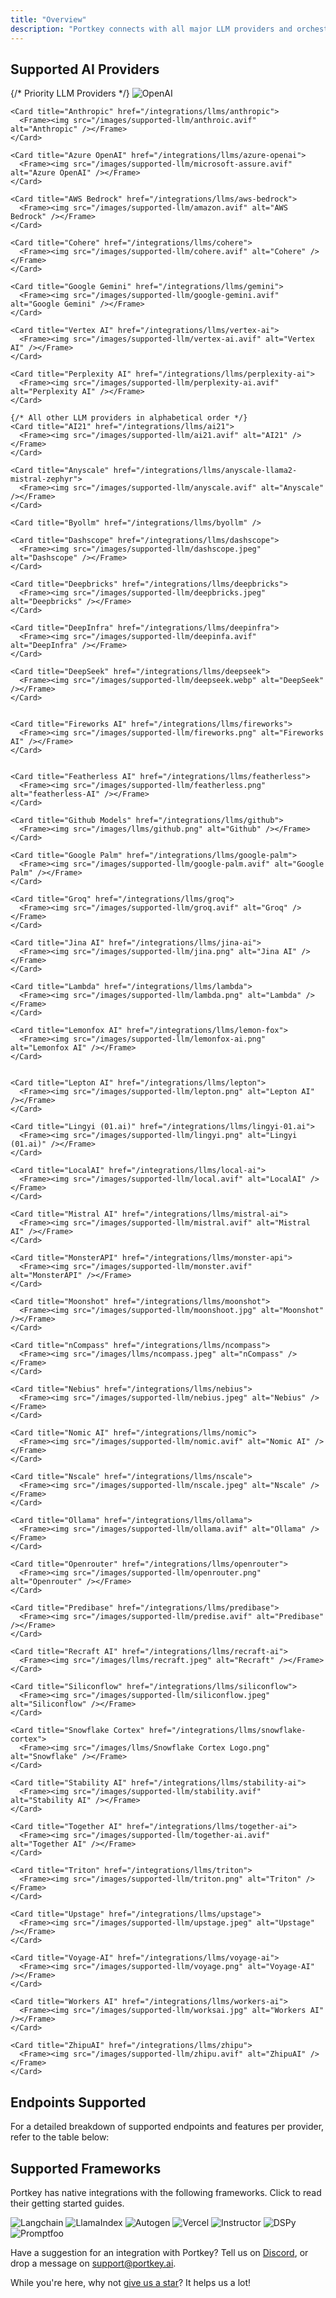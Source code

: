 ```yaml
---
title: "Overview"
description: "Portkey connects with all major LLM providers and orchestration frameworks."
---
```


## Supported AI Providers


<CardGroup cols={3}>
    {/* Priority LLM Providers */}
    <Card title="OpenAI" href="/integrations/llms/openai">
      <Frame><img src="/images/supported-llm/open-ai.avif" alt="OpenAI" /></Frame>
    </Card>

    <Card title="Anthropic" href="/integrations/llms/anthropic">
      <Frame><img src="/images/supported-llm/anthroic.avif" alt="Anthropic" /></Frame>
    </Card>

    <Card title="Azure OpenAI" href="/integrations/llms/azure-openai">
      <Frame><img src="/images/supported-llm/microsoft-assure.avif" alt="Azure OpenAI" /></Frame>
    </Card>

    <Card title="AWS Bedrock" href="/integrations/llms/aws-bedrock">
      <Frame><img src="/images/supported-llm/amazon.avif" alt="AWS Bedrock" /></Frame>
    </Card>

    <Card title="Cohere" href="/integrations/llms/cohere">
      <Frame><img src="/images/supported-llm/cohere.avif" alt="Cohere" /></Frame>
    </Card>

    <Card title="Google Gemini" href="/integrations/llms/gemini">
      <Frame><img src="/images/supported-llm/google-gemini.avif" alt="Google Gemini" /></Frame>
    </Card>

    <Card title="Vertex AI" href="/integrations/llms/vertex-ai">
      <Frame><img src="/images/supported-llm/vertex-ai.avif" alt="Vertex AI" /></Frame>
    </Card>

    <Card title="Perplexity AI" href="/integrations/llms/perplexity-ai">
      <Frame><img src="/images/supported-llm/perplexity-ai.avif" alt="Perplexity AI" /></Frame>
    </Card>

    {/* All other LLM providers in alphabetical order */}
    <Card title="AI21" href="/integrations/llms/ai21">
      <Frame><img src="/images/supported-llm/ai21.avif" alt="AI21" /></Frame>
    </Card>

    <Card title="Anyscale" href="/integrations/llms/anyscale-llama2-mistral-zephyr">
      <Frame><img src="/images/supported-llm/anyscale.avif" alt="Anyscale" /></Frame>
    </Card>

    <Card title="Byollm" href="/integrations/llms/byollm" />

    <Card title="Dashscope" href="/integrations/llms/dashscope">
      <Frame><img src="/images/supported-llm/dashscope.jpeg" alt="Dashscope" /></Frame>
    </Card>

    <Card title="Deepbricks" href="/integrations/llms/deepbricks">
      <Frame><img src="/images/supported-llm/deepbricks.jpeg" alt="Deepbricks" /></Frame>
    </Card>

    <Card title="DeepInfra" href="/integrations/llms/deepinfra">
      <Frame><img src="/images/supported-llm/deepinfa.avif" alt="DeepInfra" /></Frame>
    </Card>

    <Card title="DeepSeek" href="/integrations/llms/deepseek">
      <Frame><img src="/images/supported-llm/deepseek.webp" alt="DeepSeek" /></Frame>
    </Card>


    <Card title="Fireworks AI" href="/integrations/llms/fireworks">
      <Frame><img src="/images/supported-llm/fireworks.png" alt="Fireworks AI" /></Frame>
    </Card>


    <Card title="Featherless AI" href="/integrations/llms/featherless">
      <Frame><img src="/images/supported-llm/featherless.png" alt="featherless-AI" /></Frame>
    </Card>

    <Card title="Github Models" href="/integrations/llms/github">
      <Frame><img src="/images/llms/github.png" alt="Github" /></Frame>
    </Card>

    <Card title="Google Palm" href="/integrations/llms/google-palm">
      <Frame><img src="/images/supported-llm/google-palm.avif" alt="Google Palm" /></Frame>
    </Card>

    <Card title="Groq" href="/integrations/llms/groq">
      <Frame><img src="/images/supported-llm/groq.avif" alt="Groq" /></Frame>
    </Card>

    <Card title="Jina AI" href="/integrations/llms/jina-ai">
      <Frame><img src="/images/supported-llm/jina.png" alt="Jina AI" /></Frame>
    </Card>

    <Card title="Lambda" href="/integrations/llms/lambda">
      <Frame><img src="/images/supported-llm/lambda.png" alt="Lambda" /></Frame>
    </Card>

    <Card title="Lemonfox AI" href="/integrations/llms/lemon-fox">
      <Frame><img src="/images/supported-llm/lemonfox-ai.png" alt="Lemonfox AI" /></Frame>
    </Card>


    <Card title="Lepton AI" href="/integrations/llms/lepton">
      <Frame><img src="/images/supported-llm/lepton.png" alt="Lepton AI" /></Frame>
    </Card>

    <Card title="Lingyi (01.ai)" href="/integrations/llms/lingyi-01.ai">
      <Frame><img src="/images/supported-llm/lingyi.png" alt="Lingyi (01.ai)" /></Frame>
    </Card>

    <Card title="LocalAI" href="/integrations/llms/local-ai">
      <Frame><img src="/images/supported-llm/local.avif" alt="LocalAI" /></Frame>
    </Card>

    <Card title="Mistral AI" href="/integrations/llms/mistral-ai">
      <Frame><img src="/images/supported-llm/mistral.avif" alt="Mistral AI" /></Frame>
    </Card>

    <Card title="MonsterAPI" href="/integrations/llms/monster-api">
      <Frame><img src="/images/supported-llm/monster.avif" alt="MonsterAPI" /></Frame>
    </Card>

    <Card title="Moonshot" href="/integrations/llms/moonshot">
      <Frame><img src="/images/supported-llm/moonshoot.jpg" alt="Moonshot" /></Frame>
    </Card>

    <Card title="nCompass" href="/integrations/llms/ncompass">
      <Frame><img src="/images/llms/ncompass.jpeg" alt="nCompass" /></Frame>
    </Card>

    <Card title="Nebius" href="/integrations/llms/nebius">
      <Frame><img src="/images/supported-llm/nebius.jpeg" alt="Nebius" /></Frame>
    </Card>

    <Card title="Nomic AI" href="/integrations/llms/nomic">
      <Frame><img src="/images/supported-llm/nomic.avif" alt="Nomic AI" /></Frame>
    </Card>

    <Card title="Nscale" href="/integrations/llms/nscale">
      <Frame><img src="/images/supported-llm/nscale.jpeg" alt="Nscale" /></Frame>
    </Card>

    <Card title="Ollama" href="/integrations/llms/ollama">
      <Frame><img src="/images/supported-llm/ollama.avif" alt="Ollama" /></Frame>
    </Card>

    <Card title="Openrouter" href="/integrations/llms/openrouter">
      <Frame><img src="/images/supported-llm/openrouter.png" alt="Openrouter" /></Frame>
    </Card>

    <Card title="Predibase" href="/integrations/llms/predibase">
      <Frame><img src="/images/supported-llm/predise.avif" alt="Predibase" /></Frame>
    </Card>

    <Card title="Recraft AI" href="/integrations/llms/recraft-ai">
      <Frame><img src="/images/llms/recraft.jpeg" alt="Recraft" /></Frame>
    </Card>

    <Card title="Siliconflow" href="/integrations/llms/siliconflow">
      <Frame><img src="/images/supported-llm/siliconflow.jpeg" alt="Siliconflow" /></Frame>
    </Card>

    <Card title="Snowflake Cortex" href="/integrations/llms/snowflake-cortex">
      <Frame><img src="/images/llms/Snowflake Cortex Logo.png" alt="Snowflake" /></Frame>
    </Card>

    <Card title="Stability AI" href="/integrations/llms/stability-ai">
      <Frame><img src="/images/supported-llm/stability.avif" alt="Stability AI" /></Frame>
    </Card>

    <Card title="Together AI" href="/integrations/llms/together-ai">
      <Frame><img src="/images/supported-llm/together-ai.avif" alt="Together AI" /></Frame>
    </Card>

    <Card title="Triton" href="/integrations/llms/triton">
      <Frame><img src="/images/supported-llm/triton.png" alt="Triton" /></Frame>
    </Card>

    <Card title="Upstage" href="/integrations/llms/upstage">
      <Frame><img src="/images/supported-llm/upstage.jpeg" alt="Upstage" /></Frame>
    </Card>

    <Card title="Voyage-AI" href="/integrations/llms/voyage-ai">
      <Frame><img src="/images/supported-llm/voyage.png" alt="Voyage-AI" /></Frame>
    </Card>

    <Card title="Workers AI" href="/integrations/llms/workers-ai">
      <Frame><img src="/images/supported-llm/worksai.jpg" alt="Workers AI" /></Frame>
    </Card>

    <Card title="ZhipuAI" href="/integrations/llms/zhipu">
      <Frame><img src="/images/supported-llm/zhipu.avif" alt="ZhipuAI" /></Frame>
    </Card>
</CardGroup>

## Endpoints Supported

For a detailed breakdown of supported endpoints and features per provider, refer to the table below:

<Card title="Supported Providers" href="/provider-endpoints/supported-providers"/>


## Supported Frameworks

Portkey has native integrations with the following frameworks. Click to read their getting started guides.

<CardGroup cols={3}>
  <Card title="Langchain" href="/integrations/libraries/langchain-python">
    <img src="/images/supported-llm/langchain.avif" alt="Langchain" />
  </Card>
  <Card title="LlamaIndex" href="/integrations/libraries/llama-index-python">
    <img src="/images/supported-llm/llama.avif" alt="LlamaIndex" />
  </Card>
  <Card title="Autogen" href="/integrations/libraries/autogen">
    <img src="/images/supported-llm/autogen.avif" alt="Autogen" />
  </Card>
  <Card title="Vercel" href="/integrations/libraries/vercel">
    <img src="/images/supported-llm/vercel.avif" alt="Vercel" />
  </Card>
  <Card title="Instructor" href="/integrations/libraries/instructor">
    <img src="/images/supported-llm/instructor.avif" alt="Instructor" />
  </Card>
  <Card title="DSPy" href="/integrations/libraries/dspy">
    <img src="/images/supported-llm/dspy.png" alt="DSPy" />
  </Card>
  <Card title="Promptfoo" href="/integrations/libraries/promptfoo">
    <img src="/images/supported-llm/prompftoo.avif" alt="Promptfoo" />
  </Card>
</CardGroup>


Have a suggestion for an integration with Portkey? Tell us on [Discord](https://discord.gg/DD7vgKK299), or drop a message on support@portkey.ai.

While you're here, why not [give us a star](https://git.new/ai-gateway-docs)? It helps us a lot!
